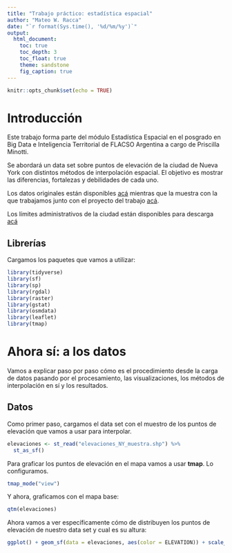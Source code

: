```yaml
---
title: "Trabajo práctico: estadística espacial"
author: "Mateo W. Racca"
date: "`r format(Sys.time(), '%d/%m/%y')`"
output:
  html_document:
    toc: true
    toc_depth: 3
    toc_float: true
    theme: sandstone
    fig_caption: true
---
```


```r
knitr::opts_chunk$set(echo = TRUE)
```


# Introducción


Este trabajo forma parte del módulo Estadística Espacial en el posgrado en Big Data e Inteligencia Territorial de FLACSO Argentina a cargo de Priscilla Minotti.


Se abordará un data set sobre puntos de elevación de la ciudad de Nueva York con distintos métodos de interpolación espacial. El objetivo es mostrar las diferencias, fortalezas y debilidades de cada uno.


Los datos originales están disponibles [acá](https://data.cityofnewyork.us/api/geospatial/szwg-xci6?method=export&format=Shapefile) mientras que la muestra con la que trabajamos junto con el proyecto del trabajo [acá](https://github.com/raccamateo/interpolacion_espacial).


Los límites administrativos de la ciudad están disponibles para descarga [acá](https://www1.nyc.gov/assets/planning/download/zip/data-maps/open-data/nybb_21a.zip)

## Librerías


Cargamos los paquetes que vamos a utilizar:


```r
library(tidyverse)
library(sf)
library(sp)
library(rgdal)
library(raster)
library(gstat)
library(osmdata)
library(leaflet)
library(tmap)
```


# Ahora sí: a los datos

Vamos a explicar paso por paso cómo es el procedimiento desde la carga de datos pasando por el procesamiento, las visualizaciones, los métodos de interpolación en sí y los resultados.


## Datos


Como primer paso, cargamos el data set con el muestro de los puntos de elevación que vamos a usar para interpolar.


```r
elevaciones <- st_read("elevaciones_NY_muestra.shp") %>%
  st_as_sf() 
```


Para graficar los puntos de elevación en el mapa vamos a usar **tmap**. Lo configuramos.


```r
tmap_mode("view")
```


Y ahora, graficamos con el mapa base:


```r
qtm(elevaciones)
```


Ahora vamos a ver específicamente cómo de distribuyen los puntos de elevación de nuestro data set y cual es su altura:


```r
ggplot() + geom_sf(data = elevaciones, aes(color = ELEVATION)) + scale_color_viridis_c(name = "[Altura]")+ theme_bw()
```

